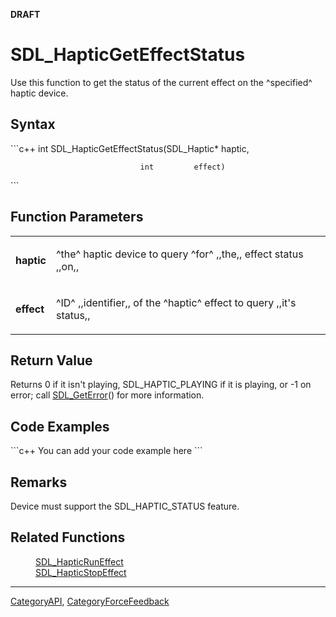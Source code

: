 <!-- pragma section-numbers off -->
<!-- pragma disable-camelcase -->
'''DRAFT'''

= SDL_HapticGetEffectStatus =
Use this function to get the status of the current effect on the ^specified^ haptic device.


== Syntax ==
```c++
int SDL_HapticGetEffectStatus(SDL_Haptic* haptic,
                              int         effect)
```

== Function Parameters ==
{|
|'''haptic'''
|^the^ haptic device to query ^for^ ,,the,, effect status ,,on,,
|-
|'''effect'''
|^ID^ ,,identifier,, of the ^haptic^ effect to query ,,it's status,,
|}

== Return Value ==
Returns 0 if it isn't playing, SDL_HAPTIC_PLAYING if it is playing, or -1 on error; call [[SDL_GetError]]() for more information.

== Code Examples ==
```c++
You can add your code example here
```

== Remarks ==
Device must support the SDL_HAPTIC_STATUS feature.

== Related Functions ==
:[[SDL_HapticRunEffect]]
:[[SDL_HapticStopEffect]]

----
[[CategoryAPI]], [[CategoryForceFeedback]]
